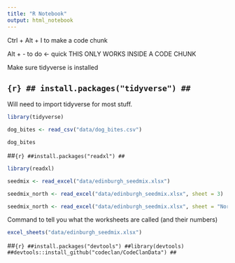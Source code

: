 ```yaml
---
title: "R Notebook"
output: html_notebook
---
```


Ctrl + Alt + I to make a code chunk

Alt + - to do <- quick 
THIS ONLY WORKS INSIDE A CODE CHUNK

Make sure tidyverse is installed

## ```{r}
## install.packages("tidyverse")
## ```

Will need to import tidyverse for most stuff. 
```r
library(tidyverse)
```

```r
dog_bites <- read_csv("data/dog_bites.csv")
```

```r
dog_bites
```

##```{r}
##install.packages("readxl")
##```

```r
library(readxl)
```

```r
seedmix <- read_excel("data/edinburgh_seedmix.xlsx")
```

```r
seedmix_north <- read_excel("data/edinburgh_seedmix.xlsx", sheet = 3)
```

```r
seedmix_north <- read_excel("data/edinburgh_seedmix.xlsx", sheet = "North Neighbourhood")
```

Command to tell you what the worksheets are called (and their numbers)
```r
excel_sheets("data/edinburgh_seedmix.xlsx")
```

##```{r}
##install.packages("devtools")
##library(devtools)
##devtools::install_github("codeclan/CodeClanData")
##```

